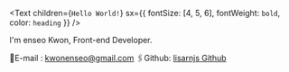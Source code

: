 <Text
  children={`Hello World!`}
  sx={{ fontSize: [4, 5, 6], fontWeight: `bold`, color: `heading` }}
/>

I'm enseo Kwon, Front-end Developer.

📧E-mail : kwonenseo@gmail.com
🖇️Github: [lisarnjs Github](https://github.com/lisarnjs)
